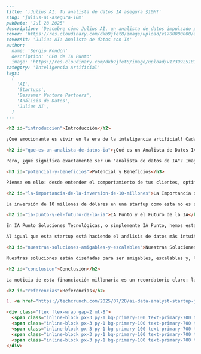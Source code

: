 ```markdown
---
title: '¡Julius AI: Tu analista de datos IA asegura $10M!'
slug: 'julius-ai-asegura-10m'
pubDate: 'Jul 28 2025'
description: 'Descubre cómo Julius AI, un analista de datos impulsado por IA, ha logrado una financiación de $10M, validando el futuro de la inteligencia artificial en los negocios y destacando su impacto en empresas de todos los tamaños.'
cover: 'https://res.cloudinary.com/dkb9jfet8/image/upload/v1700000000/ai_data_analyst_hero.png'
coverAlt: 'Julius AI: Analista de datos con IA'
author:
  name: 'Sergio Rondón'
  description: 'CEO de IA Punto'
  image: 'https://res.cloudinary.com/dkb9jfet8/image/upload/v1739925181/sergio_gdcaeh.png'
category: 'Inteligencia Artificial'
tags:
  [
    'AI',
    'Startups',
    'Bessemer Venture Partners',
    'Análisis de Datos',
    'Julius AI',
  ]
---

<h2 id="introduccion">Introducción</h2>

¡Qué emocionante es vivir en la era de la inteligencia artificial! Cada día surgen noticias que nos recuerdan el poder transformador de esta tecnología. Recientemente, nos enteramos de una noticia fantástica que subraya la confianza que los inversores tienen en el futuro de la IA: una startup dedicada al análisis de datos con IA acaba de asegurar una impresionante ronda de financiación de <strong>10 millones de dólares</strong>.

<h2 id="que-es-un-analista-de-datos-ia">¿Qué es un Analista de Datos IA?</h2>

Pero, ¿qué significa exactamente ser un "analista de datos de IA"? Imagínate tener un asistente superdotado que puede bucear en montañas de información, identificar patrones que a simple vista pasarían desapercibidos y presentarte conclusiones claras y accionables. Eso es precisamente lo que hace un sistema de análisis de datos impulsado por inteligencia artificial. Ya no se trata de pasar horas y horas depurando hojas de cálculo o creando complejos modelos. La IA puede procesar, interpretar y visualizar datos a una velocidad y con una precisión asombrosas.

<h3 id="potencial-y-beneficios">Potencial y Beneficios</h3>

Piensa en ello: desde entender el comportamiento de tus clientes, optimizar tus campañas de marketing, predecir tendencias del mercado, hasta mejorar la eficiencia operativa de tu negocio. Las posibilidades son infinitas. La IA no solo automatiza tareas repetitivas; también democratiza el acceso a la inteligencia de datos, permitiendo que incluso aquellos sin un profundo conocimiento técnico puedan extraer valor de su información. Es como tener un equipo de científicos de datos trabajando para ti, 24/7, sin el elevado costo ni la necesidad de descifrar complejos algoritmos. Esto es especialmente valioso para pequeñas y medianas empresas que a menudo carecen de los recursos para contratar a expertos en análisis de datos a tiempo completo. La IA les ofrece la oportunidad de competir al mismo nivel que las grandes corporaciones, armadas con información precisa y relevante.

<h2 id="la-importancia-de-la-inversion-de-10-millones">La Importancia de la Inversión de $10 Millones</h2>

La inversión de 10 millones de dólares en una startup como esta no es solo un titular; es una clara señal de que el mercado y los inversores de capital de riesgo están apostando fuertemente por el papel crucial que la IA jugará en el futuro de los negocios. Esta financiación, liderada por un peso pesado en el mundo de las inversiones, valida la necesidad y el valor que estas soluciones aportan. Es un reconocimiento de que las empresas, grandes y pequeñas, necesitan herramientas más inteligentes para navegar en un mundo cada vez más saturado de datos. Esta inyección de capital permitirá a la startup seguir innovando, mejorando sus algoritmos y haciendo que el análisis de datos sea aún más accesible y potente para más usuarios. Y esto es una excelente noticia para todos, ya que empuja los límites de lo que la tecnología puede hacer por nosotros, abriendo un abanico de oportunidades para la optimización y el crecimiento en casi cualquier sector imaginable.

<h2 id="ia-punto-y-el-futuro-de-la-ia">IA Punto y el Futuro de la IA</h2>

En IA Punto Soluciones Tecnológicas, o simplemente IA Punto, hemos estado siguiendo de cerca estas tendencias y trabajando incansablemente para traer lo último en innovación de IA directamente a tu negocio. Entendemos que la idea de implementar soluciones de inteligencia artificial puede sonar abrumadora para algunos, pero nuestra misión es simplificar ese proceso y hacer que la IA sea una herramienta práctica y beneficiosa para empresas de todos los tamaños. No se trata solo de tener una tecnología avanzada; se trata de cómo esa tecnología puede resolver tus problemas específicos, mejorar tu eficiencia y, en última instancia, ayudarte a alcanzar tus objetivos empresariales.

Al igual que esta startup está haciendo el análisis de datos más intuitivo, en IA Punto estamos comprometidos a construir y adaptar soluciones de IA que resuelvan problemas reales de tu día a día. Ya sea que necesites automatizar procesos repetitivos, optimizar la toma de decisiones basada en datos o incluso crear experiencias más personalizadas para tus clientes, la IA tiene la respuesta y nosotros tenemos la experiencia para implementarla. Vemos esta inversión como una confirmación de la dirección en la que ya estamos trabajando. El futuro de los negocios es inteligente, y se basa en la capacidad de transformar los datos en conocimiento. En IA Punto, no solo hablamos de inteligencia artificial; la construimos, la implementamos y te acompañamos en cada paso para que tu empresa pueda aprovechar todo su potencial.

<h3 id="nuestras-soluciones-amigables-y-escalables">Nuestras Soluciones: Amigables y Escalables</h3>

Nuestras soluciones están diseñadas para ser amigables, escalables y, lo más importante, efectivas. Queremos que sientas que la IA es una extensión de tu equipo, no una tecnología inalcanzable. Desde herramientas que te ayudan a entender mejor a tus clientes hasta sistemas que optimizan tus operaciones, en IA Punto estamos listos para mostrarte cómo la IA puede convertirse en tu mayor ventaja competitiva. Nuestro equipo está preparado para escuchar tus necesidades, entender tus desafíos y diseñar una estrategia de IA que se alinee perfectamente con tus metas, asegurando que cada inversión en tecnología se traduzca en un beneficio tangible para tu empresa.

<h2 id="conclusion">Conclusión</h2>

La noticia de esta financiación millonaria es un recordatorio claro: la IA no es una moda pasajera, es el motor de la próxima revolución empresarial. Las empresas que abracen la IA para comprender y actuar sobre sus datos serán las que lideren el mercado. En IA Punto Soluciones Tecnológicas, estamos aquí para ayudarte a ser una de esas empresas. Si estás pensando en cómo la inteligencia artificial podría transformar tu negocio, no dudes en explorar las posibilidades. El análisis de datos impulsado por IA es solo la punta del iceberg de lo que esta tecnología puede ofrecer. ¡Prepárate para un futuro donde los datos no solo hablan, sino que te guían hacia el éxito!

<h2 id="referencias">Referencias</h2>

1. <a href="https://techcrunch.com/2025/07/28/ai-data-analyst-startup-julius-nabs-10m-seed-round/" target="_blank" rel="noopener noreferrer">TechCrunch: AI data analyst startup Julius nabs $10M seed round</a>

<div class="flex flex-wrap gap-2 mt-8">
  <span class="inline-block px-3 py-1 bg-primary-100 text-primary-700 text-xs font-semibold rounded-full shadow-sm">AI</span>
  <span class="inline-block px-3 py-1 bg-primary-100 text-primary-700 text-xs font-semibold rounded-full shadow-sm">Startups</span>
  <span class="inline-block px-3 py-1 bg-primary-100 text-primary-700 text-xs font-semibold rounded-full shadow-sm">Bessemer Venture Partners</span>
  <span class="inline-block px-3 py-1 bg-primary-100 text-primary-700 text-xs font-semibold rounded-full shadow-sm">Análisis de Datos</span>
  <span class="inline-block px-3 py-1 bg-primary-100 text-primary-700 text-xs font-semibold rounded-full shadow-sm">Julius AI</span>
</div>
```